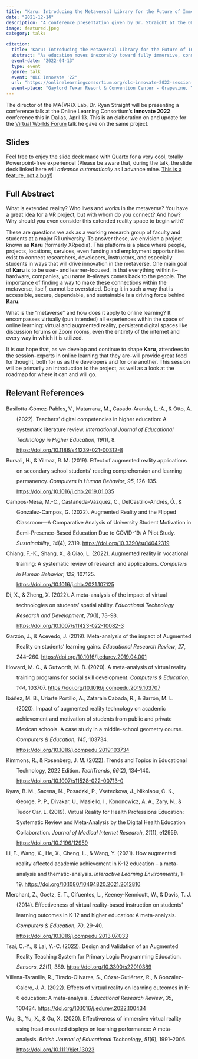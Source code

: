 ```yaml
---
title: "Karu: Introducing the Metaversal Library for the Future of Immersive Learning"
date: "2021-12-14"
description: "A conference presentation given by Dr. Straight at the OLC Innovate 2022 conference."
image: featured.jpeg
category: talks

citation:
  title: 'Karu: Introducing the Metaversal Library for the Future of Immersive Learning'
  abstract: "As education moves inexorably toward fully immersive, connected experiences, it is important to ensure openness, transparency, and collaboration. Karu (formerly XRpedia, the eXtended Reality encyclopedia) is an ongoing project that seeks to do precisely that. This session will introduce the project, its motivation, and the roadmap ahead."
  event-date: "2022-04-13"
  type: event
  genre: talk
  event: "OLC Innovate '22"
  url: "https://onlinelearningconsortium.org/olc-innovate-2022-session-page/?session=10765"
  event-place: "Gaylord Texan Resort & Convention Center - Grapevine, Texas - Room: Dallas 3-4"
---
```


The director of the MA{VR}X Lab, Dr. Ryan Straight will be presenting a conference talk at the Online Learning Consortium's **Innovate 2022** conference this in Dallas, April 13. This is an elaboration on and update for the [Virtual Worlds Forum](https://mavrxlab.org/event/vwf21/) talk he gave on the same project.

## Slides

Feel free to [enjoy the slide deck](deck/) made with [Quarto](https://quarto.org) for a very cool, totally Powerpoint-free experience! (Please be aware that, during the talk, the slide deck linked here will *advance automatically* as I advance mine. [This is a feature, not a bug!](https://quarto.org/docs/presentations/revealjs/presenting.html#multiplex))

## Full Abstract

What is extended reality? Who lives and works in the metaverse? You have a great idea for a VR project, but with whom do you connect? And how? Why should you even consider this extended reality space to begin with?

These are questions we ask as a working research group of faculty and students at a major R1 university. To answer these, we envision a project known as **Karu** (formerly XRpedia). This platform is a place where people, projects, locations, services, even funding and employment opportunities exist to connect researchers, developers, instructors, and especially students in ways that will drive innovation in the metaverse. One main goal of **Karu** is to be user- and learner-focused, in that everything within it--hardware, companies, you name it--always comes back to the people. The importance of finding a way to make these connections within the metaverse, itself, cannot be overstated. Doing it in such a way that is accessible, secure, dependable, and sustainable is a driving force behind **Karu**.

What is the "metaverse" and how does it apply to online learning? It encompasses virtually (pun intended) all experiences within the space of online learning: virtual and augmented reality, persistent digital spaces like discussion forums or Zoom rooms, even the entirety of the internet and every way in which it is utilized.

It is our hope that, as we develop and continue to shape **Karu**, attendees to the session--experts in online learning that they are--will provide great food for thought, both for us as the developers and for one another. This session will be primarily an introduction to the project, as well as a look at the roadmap for where it can and will go.

## Relevant References

::: {.csl-bib-body style="line-height: 2; margin-left: 2em; text-indent:-2em;"}
::: csl-entry
Basilotta-Gómez-Pablos, V., Matarranz, M., Casado-Aranda, L.-A., & Otto, A. (2022). Teachers' digital competencies in higher education: A systematic literature review. <i>International Journal of Educational Technology in Higher Education</i>, <i>19</i>(1), 8. <a href="https://doi.org/10.1186/s41239-021-00312-8">https://doi.org/10.1186/s41239-021-00312-8</a>
:::

::: csl-entry
Bursali, H., & Yilmaz, R. M. (2019). Effect of augmented reality applications on secondary school students' reading comprehension and learning permanency. <i>Computers in Human Behavior</i>, <i>95</i>, 126--135. <a href="https://doi.org/10.1016/j.chb.2019.01.035">https://doi.org/10.1016/j.chb.2019.01.035</a>
:::

::: csl-entry
Campos-Mesa, M.-C., Castañeda-Vázquez, C., DelCastillo-Andrés, Ó., & González-Campos, G. (2022). Augmented Reality and the Flipped Classroom---A Comparative Analysis of University Student Motivation in Semi-Presence-Based Education Due to COVID-19: A Pilot Study. <i>Sustainability</i>, <i>14</i>(4), 2319. <a href="https://doi.org/10.3390/su14042319">https://doi.org/10.3390/su14042319</a>
:::

::: csl-entry
Chiang, F.-K., Shang, X., & Qiao, L. (2022). Augmented reality in vocational training: A systematic review of research and applications. <i>Computers in Human Behavior</i>, <i>129</i>, 107125. <a href="https://doi.org/10.1016/j.chb.2021.107125">https://doi.org/10.1016/j.chb.2021.107125</a>
:::

::: csl-entry
Di, X., & Zheng, X. (2022). A meta-analysis of the impact of virtual technologies on students' spatial ability. <i>Educational Technology Research and Development</i>, <i>70</i>(1), 73--98. <a href="https://doi.org/10.1007/s11423-022-10082-3">https://doi.org/10.1007/s11423-022-10082-3</a>
:::

::: csl-entry
Garzón, J., & Acevedo, J. (2019). Meta-analysis of the impact of Augmented Reality on students' learning gains. <i>Educational Research Review</i>, <i>27</i>, 244--260. <a href="https://doi.org/10.1016/j.edurev.2019.04.001">https://doi.org/10.1016/j.edurev.2019.04.001</a>
:::

::: csl-entry
Howard, M. C., & Gutworth, M. B. (2020). A meta-analysis of virtual reality training programs for social skill development. <i>Computers & Education</i>, <i>144</i>, 103707. <a href="https://doi.org/10.1016/j.compedu.2019.103707">https://doi.org/10.1016/j.compedu.2019.103707</a>
:::

::: csl-entry
Ibáñez, M. B., Uriarte Portillo, A., Zatarain Cabada, R., & Barrón, M. L. (2020). Impact of augmented reality technology on academic achievement and motivation of students from public and private Mexican schools. A case study in a middle-school geometry course. <i>Computers & Education</i>, <i>145</i>, 103734. <a href="https://doi.org/10.1016/j.compedu.2019.103734">https://doi.org/10.1016/j.compedu.2019.103734</a>
:::

::: csl-entry
Kimmons, R., & Rosenberg, J. M. (2022). Trends and Topics in Educational Technology, 2022 Edition. <i>TechTrends</i>, <i>66</i>(2), 134--140. <a href="https://doi.org/10.1007/s11528-022-00713-0">https://doi.org/10.1007/s11528-022-00713-0</a>
:::

::: csl-entry
Kyaw, B. M., Saxena, N., Posadzki, P., Vseteckova, J., Nikolaou, C. K., George, P. P., Divakar, U., Masiello, I., Kononowicz, A. A., Zary, N., & Tudor Car, L. (2019). Virtual Reality for Health Professions Education: Systematic Review and Meta-Analysis by the Digital Health Education Collaboration. <i>Journal of Medical Internet Research</i>, <i>21</i>(1), e12959. <a href="https://doi.org/10.2196/12959">https://doi.org/10.2196/12959</a>
:::

::: csl-entry
Li, F., Wang, X., He, X., Cheng, L., & Wang, Y. (2021). How augmented reality affected academic achievement in K-12 education -- a meta-analysis and thematic-analysis. <i>Interactive Learning Environments</i>, 1--19. <a href="https://doi.org/10.1080/10494820.2021.2012810">https://doi.org/10.1080/10494820.2021.2012810</a>
:::

::: csl-entry
Merchant, Z., Goetz, E. T., Cifuentes, L., Keeney-Kennicutt, W., & Davis, T. J. (2014). Effectiveness of virtual reality-based instruction on students' learning outcomes in K-12 and higher education: A meta-analysis. <i>Computers & Education</i>, <i>70</i>, 29--40. <a href="https://doi.org/10.1016/j.compedu.2013.07.033">https://doi.org/10.1016/j.compedu.2013.07.033</a>
:::

::: csl-entry
Tsai, C.-Y., & Lai, Y.-C. (2022). Design and Validation of an Augmented Reality Teaching System for Primary Logic Programming Education. <i>Sensors</i>, <i>22</i>(1), 389. <a href="https://doi.org/10.3390/s22010389">https://doi.org/10.3390/s22010389</a>
:::

::: csl-entry
Villena-Taranilla, R., Tirado-Olivares, S., Cózar-Gutiérrez, R., & González-Calero, J. A. (2022). Effects of virtual reality on learning outcomes in K-6 education: A meta-analysis. <i>Educational Research Review</i>, <i>35</i>, 100434. <a href="https://doi.org/10.1016/j.edurev.2022.100434">https://doi.org/10.1016/j.edurev.2022.100434</a>
:::

::: csl-entry
Wu, B., Yu, X., & Gu, X. (2020). Effectiveness of immersive virtual reality using head‐mounted displays on learning performance: A meta‐analysis. <i>British Journal of Educational Technology</i>, <i>51</i>(6), 1991--2005. <a href="https://doi.org/10.1111/bjet.13023">https://doi.org/10.1111/bjet.13023</a>
:::
:::
